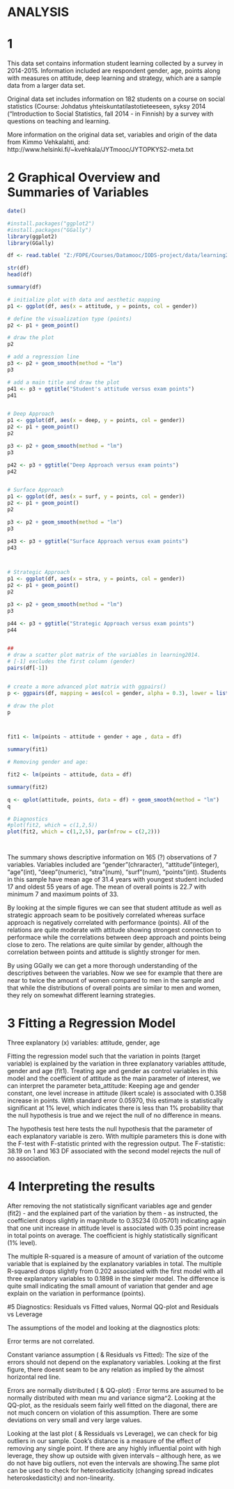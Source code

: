 # ANALYSIS

# 1 

This data set contains information student learning collected by a survey in 2014-2015.
Information included are respondent gender, age, points along with measures on attitude, deep
learning and strategy, which are a sample data from a larger data set.

Original data set includes information on 182 students on a course on social statistics
(Course: Johdatus yhteiskuntatilastotieteeseen, syksy 2014
("Introduction to Social Statistics, fall 2014 - in Finnish) by a survey with questions 
on teaching and learning.

More information on the original data set, variables and origin of the data 
from Kimmo Vehkalahti, and:
http://www.helsinki.fi/~kvehkala/JYTmooc/JYTOPKYS2-meta.txt


# 2 Graphical Overview and Summaries of Variables



```r
date()

#install.packages("ggplot2")
#install.packages("GGally")
library(ggplot2)
library(GGally)

df <- read.table( "Z:/FDPE/Courses/Datamooc/IODS-project/data/learning2014.txt", sep = "\t", header = TRUE)

str(df)
head(df)

summary(df)

# initialize plot with data and aesthetic mapping
p1 <- ggplot(df, aes(x = attitude, y = points, col = gender))

# define the visualization type (points)
p2 <- p1 + geom_point()

# draw the plot
p2

# add a regression line
p3 <- p2 + geom_smooth(method = "lm")
p3

# add a main title and draw the plot
p41 <- p3 + ggtitle("Student's attitude versus exam points")
p41


# Deep Approach
p1 <- ggplot(df, aes(x = deep, y = points, col = gender))
p2 <- p1 + geom_point()
p2

p3 <- p2 + geom_smooth(method = "lm")
p3

p42 <- p3 + ggtitle("Deep Approach versus exam points")
p42


# Surface Approach
p1 <- ggplot(df, aes(x = surf, y = points, col = gender))
p2 <- p1 + geom_point()
p2

p3 <- p2 + geom_smooth(method = "lm")
p3

p43 <- p3 + ggtitle("Surface Approach versus exam points")
p43



# Strategic Approach
p1 <- ggplot(df, aes(x = stra, y = points, col = gender))
p2 <- p1 + geom_point()
p2

p3 <- p2 + geom_smooth(method = "lm")
p3

p44 <- p3 + ggtitle("Strategic Approach versus exam points")
p44


##
# draw a scatter plot matrix of the variables in learning2014.
# [-1] excludes the first column (gender)
pairs(df[-1])


# create a more advanced plot matrix with ggpairs()
p <- ggpairs(df, mapping = aes(col = gender, alpha = 0.3), lower = list(combo = wrap("facethist", bins = 20)))

# draw the plot
p



fit1 <- lm(points ~ attitude + gender + age , data = df)

summary(fit1)

# Removing gender and age:

fit2 <- lm(points ~ attitude, data = df)

summary(fit2)

q <- qplot(attitude, points, data = df) + geom_smooth(method = "lm")
q

# Diagnostics
#plot(fit2, which = c(1,2,5))
plot(fit2, which = c(1,2,5), par(mfrow = c(2,2)))




```
The summary shows descriptive information on 165 (?) observations of 7 variables. Variables included are "gender"(chraracter), "attitude"(integer), "age"(int), "deep"(numeric), "stra"(num), "surf"(num), "points"(int). Students in this sample have mean age of 31.4 years with youngest student included 17 and oldest 55 years of age. 
The mean of overall points is 22.7 with minimum 7 and maximum points of 33.

By looking at the simple figures we can see that student attitude as well as strategic approach seam to be positively
correlated whereas surface approach is negatively correlated with performance (points). All of the relations are quite 
moderate with attitude showing strongest connection to performace while the correlations between deep approach and points being close to zero. The relations are quite similar by gender, although the correlation between points and attitude is slightly stronger for men.

By using GGally we can get a more thorough understanding of the descriptives between the variables. Now we see for example that there are near to twice the amount of women compared to men in the sample and that while the distributions of overall points are similar to men and women, they rely on somewhat different learning strategies.



# 3 Fitting a Regression Model

Three explanatory (x) variables: attitude, gender, age

Fitting the regression model such that the variation in points (target variable) is explained by the variation in three explanatory variables attitude, gender and age (fit1). Treating age and gender as control variables in this model and the coefficient of attitude as the main parameter of interest, we can interpret the parameter beta_attitude: Keeping age and gender constant, one level increase in attitude (likert scale) is associated with 0.358 increase in points. With standard error 0.05970, this estimate is statistically significant at 1% level, which indicates there is less than 1% probability that the null hypothesis is true and we reject the null of no difference in means. 

The hypothesis test here tests the null hypothesis that the parameter of each explanatory variable is zero. With multiple parameters this is done with the F-test with F-statistic printed with the regression output. The F-statistic: 38.19 on 1 and 163 DF associated with the second model rejects the null of no association.

# 4 Interpreting the results
After removing the not statistically significant variables age and gender (fit2) - and the explained part of the variation by them - as instructed, the coefficient drops slightly in magnitude to  0.35234 (0.05701) indicating again that one unit increase in attitude level is associated with 0.35 point increase in total points on average. The coefficient is highly statistically significant (1% level).

The multiple R-squared is a measure of amount of variation of the outcome variable that is explained by the explanatory variables in total. The multiple R-squared drops slightly from 0.202 associated with the first model with all three explanatory variables to 0.1898 in the simpler model. The difference is quite small indicating the small amount of variation that gender and age explain on the variation in performance (points).

#5 Diagnostics: Residuals vs Fitted values, Normal QQ-plot and Residuals vs Leverage

The assumptions of the model and looking at the diagnostics plots:

Error terms are not correlated.

Constant variance assumption ( & Residuals vs Fitted): The size of the errors should not depend on the explanatory variables. Looking at the first figure, there doesnt seam to be any relation as implied by the almost horizontal red line.

Errors are normally distributed ( & QQ-plot) : Error terms are assumed to be normally distributed with mean mu and variance sigma^2. Looking at the QQ-plot, as the residuals seem fairly well fitted on the diagonal, there are not much concern on violation of this assumption. There are some deviations on very small and very large values.

Looking at the last plot ( & Ressiduals vs Leverage), we can check for big outliers in our sample. Cook's distance is a measure of the effect of removing any single point. If there are any highly influential point with high leverage, they show up outside with given intervals -- although here, as we do not have big outliers, not even the intervals are showing.The same plot can be used to check for heteroskedasticity (changing spread indicates heteroskedasticity) and non-linearity.







